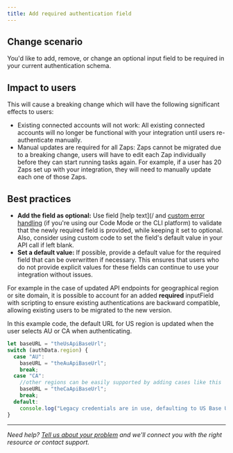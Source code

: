 ```yaml
---
title: Add required authentication field
---
```


## Change scenario

You'd like to add, remove, or change an optional input field to be required in your current authentication schema.

## Impact to users

This will cause a breaking change which will have the following significant effects to users:

*   Existing connected accounts will not work: All existing connected accounts will no longer be functional with your integration until users re-authenticate manually.
*   Manual updates are required for all Zaps: Zaps cannot be migrated due to a breaking change, users will have to edit each Zap individually before they can start running tasks again. For example, if a user has 20 Zaps set up with your integration, they will need to manually update each one of those Zaps.

## Best practices

*   **Add the field as optional:** Use field [help text](/ and [custom error handling](https://github.com/zapier/zapier-platform/blob/main/packages/cli/README.md#error-handling) (if you're using our Code Mode or the CLI platform) to validate that the newly required field is provided, while keeping it set to optional. Also, consider using custom code to set the field's default value in your API call if left blank.
*   **Set a default value:** If possible, provide a default value for the required field that can be overwritten if necessary. This ensures that users who do not provide explicit values for these fields can continue to use your integration without issues.

For example in the case of updated API endpoints for geographical region or site domain, it is possible to account for an added **required** inputField with scripting to ensure existing authentications are backward compatible, allowing existing users to be migrated to the new version.

In this example code, the default URL for US region is updated when the user selects AU or CA when authenticating.

```js
let baseURL = "theUsApiBaseUrl";
switch (authData.region) {
  case "AU":
    baseURL = "theAuApiBaseUrl";
    break;
  case "CA":
    //other regions can be easily supported by adding cases like this
    baseURL = "theCaApiBaseUrl";
    break;
  default:
    console.log("Legacy credentials are in use, defaulting to US Base URL.");
}
```

- - -

_Need help? [Tell us about your problem](https://developer.zapier.com/contact) and we'll connect you with the right resource or contact support._
